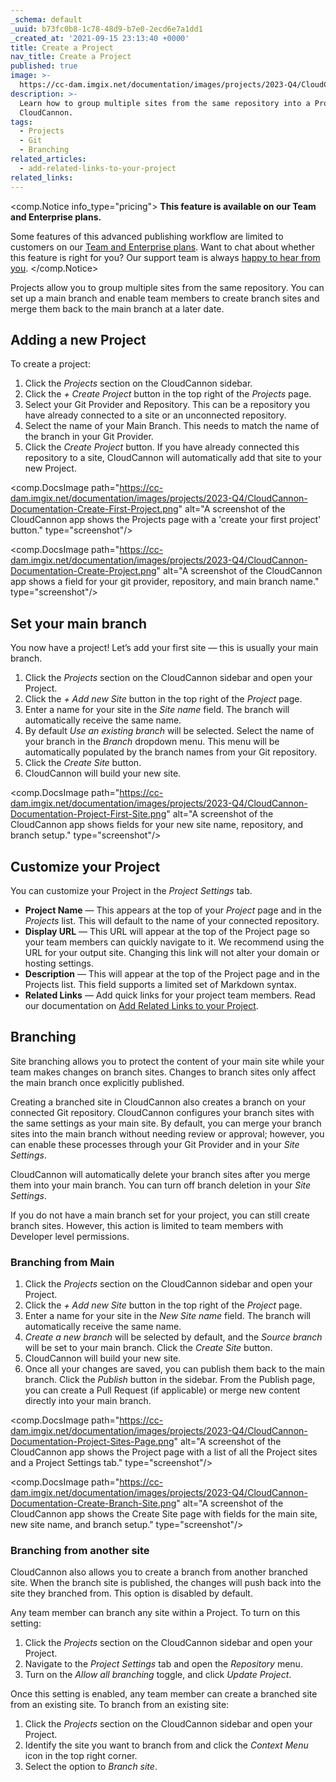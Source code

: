 ```yaml
---
_schema: default
_uuid: b73fc0b8-1c78-48d9-b7e0-2ecd6e7a1dd1
_created_at: '2021-09-15 23:13:40 +0000'
title: Create a Project
nav_title: Create a Project
published: true
image: >-
  https://cc-dam.imgix.net/documentation/images/projects/2023-Q4/CloudCannon-Documentation-Project-Sites-Page.png
description: >-
  Learn how to group multiple sites from the same repository into a Project with
  CloudCannon.
tags:
  - Projects
  - Git
  - Branching
related_articles:
  - add-related-links-to-your-project
related_links:
---
```

<comp.Notice info_type="pricing">
  **This feature is available on our Team and Enterprise plans.**

  Some features of this advanced publishing workflow are limited to customers on our [Team and Enterprise plans](/pricing/). Want to chat about whether this feature is right for you? Our support team is always <a href="mailto:success@cloudcannon.com?subject=A%20question%20about%20Projects" rel="noreferrer">happy to hear from you</a>.
</comp.Notice>

Projects allow you to group multiple sites from the same repository. You can set up a main branch and enable team members to create branch sites and merge them back to the main branch at a later date.

## Adding a new Project

To create a project:

1. Click the *Projects* section on the CloudCannon sidebar.
2. Click the *\+ Create Project* button in the top right of the *Projects* page.
3. Select your Git Provider and Repository. This can be a repository you have already connected to a site or an unconnected repository.
4. Select the name of your Main Branch. This needs to match the name of the branch in your Git Provider.
5. Click the *Create Project* button. If you have already connected this repository to a site, CloudCannon will automatically add that site to your new Project.

<comp.DocsImage path="https://cc-dam.imgix.net/documentation/images/projects/2023-Q4/CloudCannon-Documentation-Create-First-Project.png" alt="A screenshot of the CloudCannon app shows the Projects page with a 'create your first project' button." type="screenshot"/>

<comp.DocsImage path="https://cc-dam.imgix.net/documentation/images/projects/2023-Q4/CloudCannon-Documentation-Create-Project.png" alt="A screenshot of the CloudCannon app shows a field for your git provider, repository, and main branch name." type="screenshot"/>

## Set your main branch

You now have a project! Let’s add your first site — this is usually your main branch.

1. Click the *Projects* section on the CloudCannon sidebar and open your Project.
2. Click the *\+ Add new Site* button in the top right of the *Project* page.
3. Enter a name for your site in the *Site name* field. The branch will automatically receive the same name.
4. By default *Use an existing branch* will be selected. Select the name of your branch in the *Branch* dropdown menu. This menu will be automatically populated by the branch names from your Git repository.
5. Click the *Create Site* button.
6. CloudCannon will build your new site.

<comp.DocsImage path="https://cc-dam.imgix.net/documentation/images/projects/2023-Q4/CloudCannon-Documentation-Project-First-Site.png" alt="A screenshot of the CloudCannon app shows fields for your new site name, repository, and branch setup." type="screenshot"/>

## Customize your Project

You can customize your Project in the *Project Settings* tab.

* **Project Name** — This appears at the top of your *Project* page and in the *Projects* list. This will default to the name of your connected repository.
* **Display URL** — This URL will appear at the top of the Project page so your team members can quickly navigate to it. We recommend using the URL for your output site. Changing this link will not alter your domain or hosting settings.
* **Description** — This will appear at the top of the Project page and in the Projects list. This field supports a limited set of Markdown syntax.
* **Related Links** — Add quick links for your project team members. Read our documentation on [Add Related Links to your Project](/documentation/articles/add-related-links-to-your-project/).

## Branching

Site branching allows you to protect the content of your main site while your team makes changes on branch sites. Changes to branch sites only affect the main branch once explicitly published.

Creating a branched site in CloudCannon also creates a branch on your connected Git repository. CloudCannon configures your branch sites with the same settings as your main site. By default, you can merge your branch sites into the main branch without needing review or approval; however, you can enable these processes through your Git Provider and in your *Site Settings*.

CloudCannon will automatically delete your branch sites after you merge them into your main branch. You can turn off branch deletion in your *Site Settings*.

If you do not have a main branch set for your project, you can still create branch sites. However, this action is limited to team members with Developer level permissions.

### Branching from Main

1. Click the *Projects* section on the CloudCannon sidebar and open your Project.
2. Click the *\+ Add new Site* button in the top right of the *Project* page.
3. Enter a name for your site in the *New Site name* field. The branch will automatically receive the same name.
4. *Create a new branch* will be selected by default, and the *Source branch* will be set to your main branch. Click the *Create Site* button.
5. CloudCannon will build your new site.
6. Once all your changes are saved, you can publish them back to the main branch. Click the *Publish* button in the sidebar. From the Publish page, you can create a Pull Request (if applicable) or merge new content directly into your main branch.

<comp.DocsImage path="https://cc-dam.imgix.net/documentation/images/projects/2023-Q4/CloudCannon-Documentation-Project-Sites-Page.png" alt="A screenshot of the CloudCannon app shows the Project page with a list of all the Project sites and a Project Settings tab." type="screenshot"/>

<comp.DocsImage path="https://cc-dam.imgix.net/documentation/images/projects/2023-Q4/CloudCannon-Documentation-Create-Branch-Site.png" alt="A screenshot of the CloudCannon app shows the Create Site page with fields for the main site, new site name, and branch setup." type="screenshot"/>

### Branching from another site

CloudCannon also allows you to create a branch from another branched site. When the branch site is published, the changes will push back into the site they branched from. This option is disabled by default.

Any team member can branch any site within a Project. To turn on this setting:

1. Click the *Projects* section on the CloudCannon sidebar and open your Project.
2. Navigate to the *Project Settings* tab and open the *Repository* menu.
3. Turn on the *Allow all branching* toggle, and click *Update Project*.

Once this setting is enabled, any team member can create a branched site from an existing site. To branch from an existing site:

1. Click the *Projects* section on the CloudCannon sidebar and open your Project.
2. Identify the site you want to branch from and click the *Context Menu* icon in the top right corner.
3. Select the option to *Branch site*.